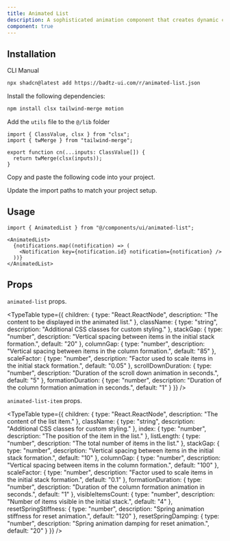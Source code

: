 ```yaml
---
title: Animated List
description: A sophisticated animation component that creates dynamic column-based transitions with scaling effects. Perfect for showcasing notifications, messages, or any sequential content with smooth formation, scrolling, and reset animations.
component: true
---
```


<ComponentPreview
  name="animated-list-demo"
  className="[&_.preview>[data-orientation=vertical]]:sm:max-w-[80%] **:[.preview]:min-h-[400px]"
  description="A list of notifications with an animated list"
  align="center"
/>

## Installation

<CodeTabs>

<TabsList>
  <TabsTrigger value="cli">CLI</TabsTrigger>
  <TabsTrigger value="manual">Manual</TabsTrigger>
</TabsList>

<TabsContent value="cli">

```bash
npx shadcn@latest add https://badtz-ui.com/r/animated-list.json
```

</TabsContent>

<TabsContent value="manual">

<Steps>

<Step>Install the following dependencies:</Step>

```bash
npm install clsx tailwind-merge motion
```

<Step>Add the `utils` file to the `@/lib` folder</Step>
  ```tsx showLineNumbers
  import { ClassValue, clsx } from "clsx";
  import { twMerge } from "tailwind-merge";

  export function cn(...inputs: ClassValue[]) {
    return twMerge(clsx(inputs));
  }
  ```

<Step>Copy and paste the following code into your project.</Step>

<ComponentSource name="animated-list" title="components/ui/animated-list.tsx" />

<Step>Update the import paths to match your project setup.</Step>

</Steps>

</TabsContent>

</CodeTabs>

## Usage

```tsx showLineNumbers
import { AnimatedList } from "@/components/ui/animated-list";
```

```tsx showLineNumbers
<AnimatedList>
  {notifications.map((notification) => (
    <Notification key={notification.id} notification={notification} />
  ))}
</AnimatedList>
```

## Props

`animated-list` props.

<TypeTable
  type={{
    children: {
      type: "React.ReactNode",
      description: "The content to be displayed in the animated list."
    },
    className: {
      type: "string",
      description: "Additional CSS classes for custom styling."
    },
    stackGap: {
      type: "number",
      description: "Vertical spacing between items in the initial stack formation.",
      default: "20"
    },
    columnGap: {
      type: "number",
      description: "Vertical spacing between items in the column formation.",
      default: "85"
    },
    scaleFactor: {
      type: "number",
      description: "Factor used to scale items in the initial stack formation.",
      default: "0.05"
    },
    scrollDownDuration: {
      type: "number",
      description: "Duration of the scroll down animation in seconds.",
      default: "5"
    },
    formationDuration: {
      type: "number",
      description: "Duration of the column formation animation in seconds.",
      default: "1"
    }
  }}
/>

`animated-list-item` props.

<TypeTable
  type={{
    children: {
      type: "React.ReactNode",
      description: "The content of the list item."
    },
    className: {
      type: "string",
      description: "Additional CSS classes for custom styling."
    },
    index: {
      type: "number",
      description: "The position of the item in the list."
    },
    listLength: {
      type: "number",
      description: "The total number of items in the list."
    },
    stackGap: {
      type: "number",
      description: "Vertical spacing between items in the initial stack formation.",
      default: "10"
    },
    columnGap: {
      type: "number",
      description: "Vertical spacing between items in the column formation.",
      default: "100"
    },
    scaleFactor: {
      type: "number",
      description: "Factor used to scale items in the initial stack formation.",
      default: "0.1"
    },
    formationDuration: {
      type: "number",
      description: "Duration of the column formation animation in seconds.",
      default: "1"
    },
    visibleItemsCount: {
      type: "number",
      description: "Number of items visible in the initial stack.",
      default: "4"
    },
    resetSpringStiffness: {
      type: "number",
      description: "Spring animation stiffness for reset animation.",
      default: "120"
    },
    resetSpringDamping: {
      type: "number",
      description: "Spring animation damping for reset animation.",
      default: "20"
    }
  }}
/>
